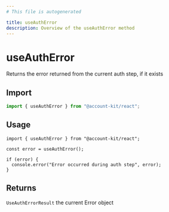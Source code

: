 ```yaml
---
# This file is autogenerated

title: useAuthError
description: Overview of the useAuthError method
---
```


# useAuthError

Returns the error returned from the current auth step, if it exists

## Import

```ts
import { useAuthError } from "@account-kit/react";
```

## Usage

```tsx
import { useAuthError } from "@account-kit/react";

const error = useAuthError();

if (error) {
  console.error("Error occurred during auth step", error);
}
```

## Returns

`UseAuthErrorResult`
the current Error object
